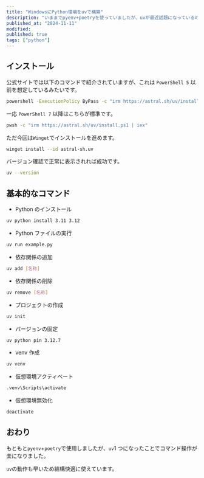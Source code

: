 ```yaml
---
title: "WindowsにPython環境をuvで構築"
description: "いままでpyenv+poetryを使っていましたが、uvが最近話題になっているので使ってみました。"
published_at: "2024-11-11"
modified:
published: true
tags: ["python"]
---
```


## インストール

<LinkCard url="https://docs.astral.sh/uv/getting-started/installation/" />

公式サイトでは以下のコマンドで紹介されていますが、これは `PowerShell 5` 以前を想定しているみたいです。

```bash
powershell -ExecutionPolicy ByPass -c "irm https://astral.sh/uv/install.ps1 | iex"
```

一応 `PowerShell 7` 以降はこちらが標準です。

```bash
pwsh -c "irm https://astral.sh/uv/install.ps1 | iex"
```

ただ今回は`Winget`でインストールを進めます。

```bash
winget install --id astral-sh.uv
```

バージョン確認で正常に表示されれば成功です。

```bash
uv --version
```

## 基本的なコマンド

- Python のインストール

```bash
uv python install 3.11 3.12
```

- Python ファイルの実行

```bash
uv run example.py
```

- 依存関係の追加

```bash
uv add [名称]
```

- 依存関係の削除

```bash
uv remove [名称]
```

- プロジェクトの作成

```bash
uv init
```

- バージョンの固定

```bash
uv python pin 3.12.7
```

- venv 作成

```bash
uv venv
```

- 仮想環境アクティベート

```bash
.venv\Scripts\activate
```

- 仮想環境無効化

```bash
deactivate
```

## おわり

もともと`pyenv`+`poetry`で使用しましたが、`uv`1 つになったことでコマンド操作が楽になりました。

`uv`の動作も早いため結構快適に使えています。

